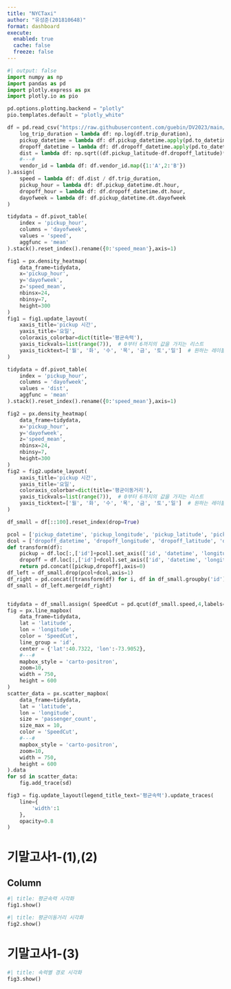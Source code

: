 ```yaml
---
title: "NYCTaxi"
author: "유성준(201810648)"
format: dashboard
execute: 
  enabled: true
  cache: false
  freeze: false
---
```


```python
#| output: false
import numpy as np
import pandas as pd
import plotly.express as px
import plotly.io as pio

pd.options.plotting.backend = "plotly"
pio.templates.default = "plotly_white"

df = pd.read_csv("https://raw.githubusercontent.com/guebin/DV2023/main/posts/NYCTaxi.csv").assign(
    log_trip_duration = lambda df: np.log(df.trip_duration),
    pickup_datetime = lambda df: df.pickup_datetime.apply(pd.to_datetime),
    dropoff_datetime = lambda df: df.dropoff_datetime.apply(pd.to_datetime),
    dist = lambda df: np.sqrt((df.pickup_latitude-df.dropoff_latitude)**2 + (df.pickup_longitude-df.dropoff_longitude)**2),
    #---#
    vendor_id = lambda df: df.vendor_id.map({1:'A',2:'B'})
).assign(
    speed = lambda df: df.dist / df.trip_duration,
    pickup_hour = lambda df: df.pickup_datetime.dt.hour,
    dropoff_hour = lambda df: df.dropoff_datetime.dt.hour,
    dayofweek = lambda df: df.pickup_datetime.dt.dayofweek
)

tidydata = df.pivot_table(
    index = 'pickup_hour',
    columns = 'dayofweek',
    values = 'speed',
    aggfunc = 'mean'
).stack().reset_index().rename({0:'speed_mean'},axis=1)

fig1 = px.density_heatmap(
    data_frame=tidydata,
    x='pickup_hour',
    y='dayofweek',
    z='speed_mean',
    nbinsx=24,
    nbinsy=7,
    height=300
)
fig1 = fig1.update_layout(
    xaxis_title='pickup 시간',
    yaxis_title='요일',
    coloraxis_colorbar=dict(title='평균속력'),
    yaxis_tickvals=list(range(7)),  # 0부터 6까지의 값을 가지는 리스트
    yaxis_ticktext=['월', '화', '수', '목', '금', '토','일']  # 원하는 레이블 목록
)

tidydata = df.pivot_table(
    index = 'pickup_hour',
    columns = 'dayofweek',
    values = 'dist',
    aggfunc = 'mean'
).stack().reset_index().rename({0:'speed_mean'},axis=1)

fig2 = px.density_heatmap(
    data_frame=tidydata,
    x='pickup_hour',
    y='dayofweek',
    z='speed_mean',
    nbinsx=24,
    nbinsy=7,
    height=300
)
fig2 = fig2.update_layout(
    xaxis_title='pickup 시간',
    yaxis_title='요일',
    coloraxis_colorbar=dict(title='평균이동거리'),
    yaxis_tickvals=list(range(7)),  # 0부터 6까지의 값을 가지는 리스트
    yaxis_ticktext=['월', '화', '수', '목', '금', '토','일']  # 원하는 레이블 목록
)

df_small = df[::100].reset_index(drop=True)

pcol = ['pickup_datetime', 'pickup_longitude', 'pickup_latitude', 'pickup_hour']
dcol = ['dropoff_datetime', 'dropoff_longitude', 'dropoff_latitude', 'dropoff_hour']
def transform(df):
    pickup = df.loc[:,['id']+pcol].set_axis(['id', 'datetime', 'longitude', 'latitude', 'hour'],axis=1).assign(type = 'pickup')
    dropoff = df.loc[:,['id']+dcol].set_axis(['id', 'datetime', 'longitude', 'latitude', 'hour'],axis=1).assign(type = 'dropoff')
    return pd.concat([pickup,dropoff],axis=0)
df_left = df_small.drop(pcol+dcol,axis=1)
df_right = pd.concat([transform(df) for i, df in df_small.groupby('id')]).reset_index(drop=True)
df_small = df_left.merge(df_right)


tidydata = df_small.assign( SpeedCut = pd.qcut(df_small.speed,4,labels=['매우느림','조금느림','조금빠름','매우빠름'])).sort_values('SpeedCut')
fig = px.line_mapbox(
    data_frame=tidydata,
    lat = 'latitude',
    lon = 'longitude',
    color = 'SpeedCut',
    line_group = 'id',
    center = {'lat':40.7322, 'lon':-73.9052},
    #---#
    mapbox_style = 'carto-positron',
    zoom=10,
    width = 750,
    height = 600    
)
scatter_data = px.scatter_mapbox(
    data_frame=tidydata,
    lat = 'latitude',
    lon = 'longitude',
    size = 'passenger_count',
    size_max = 10,
    color = 'SpeedCut',
    #---#
    mapbox_style = 'carto-positron',
    zoom=10,
    width = 750,
    height = 600    
).data 
for sd in scatter_data: 
    fig.add_trace(sd)

fig3 = fig.update_layout(legend_title_text='평균속력').update_traces(
    line={
        'width':1
    },
    opacity=0.8
) 


```

# 기말고사1-(1),(2)

## Column {width=100%}
```python
#| title: 평균속력 시각화 
fig1.show()
```

```python
#| title: 평균이동거리 시각화
fig2.show()
```

# 기말고사1-(3)


```python
#| title: 속력별 경로 시각화
fig3.show()
```

